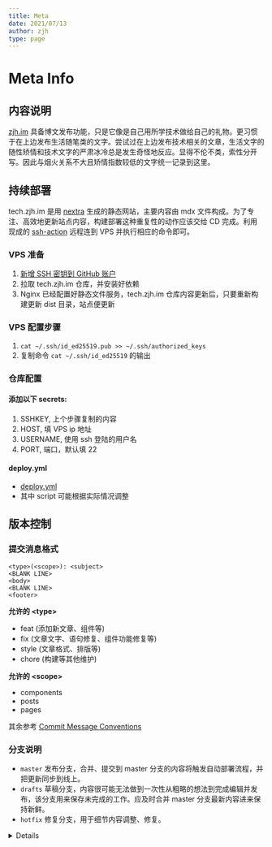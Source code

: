 ```yaml
---
title: Meta
date: 2021/07/13
author: zjh
type: page
---
```


# Meta Info

## 内容说明
[zjh.im](https://zjh.im) 具备博文发布功能，只是它像是自己用所学技术做给自己的礼物。更习惯于在上边发布生活随笔类的文字。尝试过在上边发布技术相关的文章，生活文字的随性矫情和技术文字的严肃冰冷总是发生奇怪地反应。显得不伦不类，索性分开写。因此与烟火关系不大且矫情指数较低的文字统一记录到这里。


## 持续部署
tech.zjh.im 是用 [nextra](https://nextra.vercel.app/) 生成的静态网站，主要内容由 mdx 文件构成。为了专注、高效地更新站点内容，构建部署这种重复性的动作应该交给 CD 完成。利用现成的 [ssh-action](https://github.com/appleboy/ssh-action) 远程连到 VPS 并执行相应的命令即可。

### VPS 准备
1. [新增 SSH 密钥到 GitHub 账户](https://docs.github.com/cn/github/authenticating-to-github/connecting-to-github-with-ssh/adding-a-new-ssh-key-to-your-github-account)
2. 拉取 tech.zjh.im 仓库，并安装好依赖
3. Nginx 已经配置好静态文件服务，tech.zjh.im 仓库内容更新后，只要重新构建更新 dist 目录，站点便更新

### VPS 配置步骤
1. `cat ~/.ssh/id_ed25519.pub >> ~/.ssh/authorized_keys`
2. 复制命令 `cat ~/.ssh/id_ed25519` 的输出

### 仓库配置
#### 添加以下 secrets:
1. SSHKEY, 上个步骤复制的内容
2. HOST, 填 VPS ip 地址
3. USERNAME, 使用 ssh 登陆的用户名
4. PORT, 端口，默认填 22

#### deploy.yml
- [deploy.yml](https://github.com/bbbottle/tech.zjh.im/blob/master/.github/workflows/deploy.yml)
- 其中 script 可能根据实际情况调整

## 版本控制
### 提交消息格式
```
<type>(<scope>): <subject>
<BLANK LINE>
<body>
<BLANK LINE>
<footer>
```

**允许的 \<type\>**
- feat (添加新文章、组件等)
- fix (文章文字、语句修复、组件功能修复等)
- style (文章格式、排版等)
- chore (构建等其他维护)

**允许的 \<scope\>**
- components
- posts
- pages

其余参考 [Commit Message Conventions](https://gist.github.com/stephenparish/9941e89d80e2bc58a153#format-of-the-commit-message)

### 分支说明
- `master` 发布分支，合并、提交到 master 分支的内容将触发自动部署流程，并把更新同步到线上。
- `drafts` 草稿分支，内容很可能无法做到一次性从粗略的想法到完成编辑并发布，该分支用来保存未完成的工作。应及时合并 master 分支最新内容进来保持新鲜。
- `hotfix` 修复分支，用于细节内容调整、修复。

<Details name="Fig. 更新、发布流程">
  <Image src="/images/content-publish-flow.svg" width={931} height={1113} className="next-image" />
</Details>

